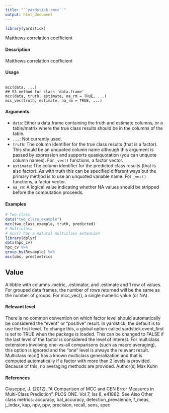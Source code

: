 ```yaml
---
title: "``yardstick::mcc``"
output: html_document
---
```


```r
library(yardstick)
```

Matthews correlation coefficient

#### Description

Matthews correlation coefficient

#### Usage

<pre><code>
mcc(data, ...)
## S3 method for class 'data.frame'
mcc(data, truth, estimate, na_rm = TRUE, ...)
mcc_vec(truth, estimate, na_rm = TRUE, ...)
</code></pre>

#### Arguments

* ``data``: Either a data.frame containing the truth and estimate columns, or a table/matrix where the true class results should be in the columns of the table.
* ``...``: Not currently used.
* ``truth``: The column identifier for the true class results (that is a factor). This should be an unquoted column name although this argument is passed by expression and
supports quasiquotation (you can unquote column names). For ``_vec()`` functions, a factor vector.
* ``estimate``: The column identifier for the predicted class results (that is also factor). As
with truth this can be specified different ways but the primary method is to use an unquoted variable name. For ``_vec()`` functions, a factor vector.
* ``na_rm``: A logical value indicating whether NA values should be stripped before the computation proceeds.



#### Examples

```r
# Two class
data("two_class_example")
mcc(two_class_example, truth, predicted)
# Multiclass
# mcc() has a natural multiclass extension
library(dplyr)
data(hpc_cv)
hpc_cv %>%
group_by(Resample) %>%
mcc(obs, pred)metrics
```


## Value
A tibble with columns .metric, .estimator, and .estimate and 1 row of values.
For grouped data frames, the number of rows returned will be the same as the number of groups.
For mcc_vec(), a single numeric value (or NA).

#### Relevant level
There is no common convention on which factor level should automatically be considered the
"event" or "positive" result. In yardstick, the default is to use the first level. To change this, a
global option called yardstick.event_first is set to TRUE when the package is loaded. This can
be changed to FALSE if the last level of the factor is considered the level of interest. For multiclass
extensions involving one-vs-all comparisons (such as macro averaging), this option is ignored and
the "one" level is always the relevant result.
Multiclass
mcc() has a known multiclass generalization and that is computed automatically if a factor with
more than 2 levels is provided. Because of this, no averaging methods are provided.
Author(s)
Max Kuhn

#### References

Giuseppe, J. (2012). "A Comparison of MCC and CEN Error Measures in Multi-Class Prediction".
PLOS ONE. Vol 7, Iss 8, e41882.
See Also
Other class metrics: accuracy, bal_accuracy, detection_prevalence, f_meas, j_index, kap,
npv, ppv, precision, recall, sens, spec